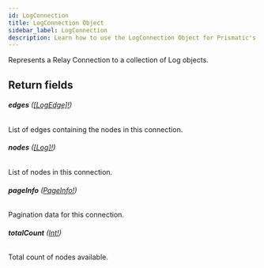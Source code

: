 ```yaml
---
id: LogConnection
title: LogConnection Object
sidebar_label: LogConnection
description: Learn how to use the LogConnection Object for Prismatic's API.
---
```


Represents a Relay Connection to a collection of Log objects.

## Return fields

###### <b>edges</b> ([[LogEdge]!](api/schema/object/LogEdge.mdx))

List of edges containing the nodes in this connection.

###### <b>nodes</b> ([[Log]!](api/schema/object/Log.mdx))

List of nodes in this connection.

###### <b>pageInfo</b> ([PageInfo!](api/schema/object/PageInfo.mdx))

Pagination data for this connection.

###### <b>totalCount</b> ([Int!](api/schema/scalar/Int.mdx))

Total count of nodes available.
